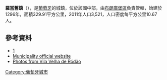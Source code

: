 {{Coord|39|39|N|7|40|W|display=title}}

'''羅當舊鎮'''（{{lang-pt|Vila Velha de Ródão}}），是[[葡萄牙|葡萄牙]]的城鎮，位於該國中部，由[[布朗庫堡區|布朗庫堡區]]負責管轄，始建於1296年，面積329.91平方公里，2011年人口3,521，人口密度每平方公里10.67人。

==參考資料==
*[http://www.cm-vvrodao.pt/] {{Wayback|url=http://www.cm-vvrodao.pt/ |date=20210430071844 }}
*[http://www.cm-vvrodao.pt Municipality official website] {{Wayback|url=http://www.cm-vvrodao.pt/ |date=20210430071844 }}
*[http://www.flickr.com/photos/vitor107/sets/72057594116793050/ Photos from Vila Velha de Ródão] {{Wayback|url=http://www.flickr.com/photos/vitor107/sets/72057594116793050/ |date=20080213165142 }}

{{Portugal-geo-stub}}
[[Category:葡萄牙城市|Category:葡萄牙城市]]